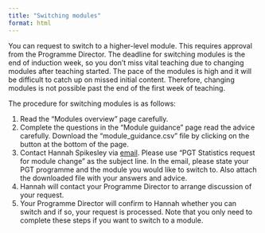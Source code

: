 ```yaml
---
title: "Switching modules"
format: html
---
```


You can request to switch to a higher-level module. This requires approval from the Programme Director. The deadline for switching modules is the end of induction week, so you don't miss vital teaching due to changing modules after teaching started. The pace of the modules is high and it will be difficult to catch up on missed initial content. Therefore, changing modules is not possible past the end of the first week of teaching.

The procedure for switching modules is as follows:

1.  Read the "Modules overview" page carefully.
2.  Complete the questions in the "Module guidance" page read the advice carefully. Download the "module_guidance.csv" file by clicking on the button at the bottom of the page.
3.  Contact Hannah Spikesley via [email](mailto:h.spikesley@ucl.ac.uk). Please use "PGT Statistics request for module change" as the subject line. In the email, please state your PGT programme and the module you would like to switch to. Also attach the downloaded file with your answers and advice.
4.  Hannah will contact your Programme Director to arrange discussion of your request.
5.  Your Programme Director will confirm to Hannah whether you can switch and if so, your request is processed. Note that you only need to complete these steps if you want to switch to a module.
